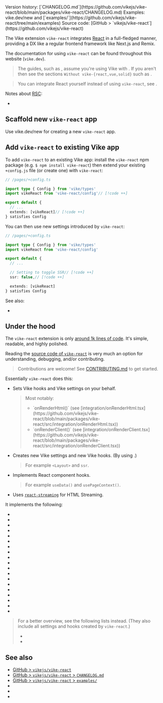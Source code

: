 
<PageHeader>
Version history: [`CHANGELOG.md`](https://github.com/vikejs/vike-react/blob/main/packages/vike-react/CHANGELOG.md)  
Examples: <Link href="/new">vike.dev/new</Link> and [`examples/`](https://github.com/vikejs/vike-react/tree/main/examples)  
Source code: [GitHub > `vikejs/vike-react`](https://github.com/vikejs/vike-react)  
</PageHeader>

The <Link href="/extensions">Vike extension</Link> `vike-react` integrates [React](https://react.dev) in a full-fledged manner, providing a DX like a regular frontend framework like Next.js and Remix.

The documentation for using `vike-react` can be found throughout this website (`vike.dev`).

> The guides, such as <Link href="/data-fetching" />, assume you're using Vike with <UiFrameworkExtension name noLink comma />. If you aren't then see the sections `Without vike-{react,vue,solid}` such as <Link href="/useData#without-vike-react-vue-solid" />.

> You can integrate React yourself instead of using `vike-react`, see <Link href="/react#custom-integration" />.

Notes about [RSC](https://react.dev/blog/2023/03/22/react-labs-what-we-have-been-working-on-march-2023#react-server-components):
- <Link href="/react#react-server-components" doNotInferSectionTitle />


## Scaffold new `vike-react` app

Use <Link href="/new">vike.dev/new</Link> for creating a new `vike-react` app.


## Add `vike-react` to existing Vike app

To add `vike-react` to an existing Vike app: install the `vike-react` npm package (e.g. `$ npm install vike-react`) then extend your existing `+config.js` file (or create one) with `vike-react`:

```ts
// /pages/+config.ts

import type { Config } from 'vike/types'
import vikeReact from 'vike-react/config'// [!code ++]

export default {
  // ...
  extends: [vikeReact]// [!code ++]
} satisfies Config
```

You can then use <Link href="#under-the-hood">new settings introduced by `vike-react`</Link>:

```ts
// /pages/+config.ts

import type { Config } from 'vike/types'
import vikeReact from 'vike-react/config'

export default {
  // ...

  // Setting to toggle SSR// [!code ++]
  ssr: false,// [!code ++]

  extends: [vikeReact]
} satisfies Config
```

See also:
- <Link href="/add" />


## Under the hood

The `vike-react` extension is only [around 1k lines of code](https://gist.github.com/brillout/6267ecb8c996fb4a401985106cc81936).
It's simple, readable, and highly polished.

Reading the [source code of `vike-react`](https://github.com/vikejs/vike-react) is very much an option for understanding, debugging, and/or contributing.

> Contributions are welcome! See [CONTRIBUTING.md](https://github.com/vikejs/vike-react/blob/main/CONTRIBUTING.md) to get started.

Essentially `vike-react` does this:
- Sets <Link href="/hooks">Vike hooks</Link> and <Link href="/settings">Vike settings</Link> on your behalf.
  > Most notably:
  > - <Link href="/onRenderHtml">`onRenderHtml()`</Link>
  >   (see [integration/onRenderHtml.tsx](https://github.com/vikejs/vike-react/blob/main/packages/vike-react/src/integration/onRenderHtml.tsx))
  > - <Link href="/onRenderClient">`onRenderClient()`</Link>
  >   (see [integration/onRenderClient.tsx](https://github.com/vikejs/vike-react/blob/main/packages/vike-react/src/integration/onRenderClient.tsx))
- Creates new Vike settings and new Vike hooks. (By using <Link href="/meta" />.)
  > For example <Link href="/Layout">`<Layout>`</Link> and <Link href="/ssr">`ssr`</Link>.
- Implements React component hooks.
  > For example <Link href="/useData">`useData()`</Link> and <Link href="/usePageContext">`usePageContext()`</Link>.
- Uses [`react-streaming`](https://github.com/brillout/react-streaming) for <Link href="/streaming">HTML Streaming</Link>.

It implements the following:

- <Link noBreadcrumb href="/useData" />
- <Link noBreadcrumb href="/usePageContext" />
- <Link noBreadcrumb href="/Layout" />
- <Link noBreadcrumb href="/Wrapper" />
- <Link noBreadcrumb href="/ssr" />
- <Link noBreadcrumb href="/stream" />
- <Link noBreadcrumb href="/clientOnly" />
- <Link noBreadcrumb href="/reactStrictMode" />
- <Link noBreadcrumb href="/onBeforeRenderClient" />
- <Link noBreadcrumb href="/onAfterRenderClient" />
- <Link noBreadcrumb href="/Head" />
- <Link noBreadcrumb href="/title" />
- <Link noBreadcrumb href="/description" />
- <Link noBreadcrumb href="/image" />
- <Link noBreadcrumb href="/favicon" />
- <Link noBreadcrumb href="/viewport" />
- <Link noBreadcrumb href="/lang" />
- <Link noBreadcrumb href="/htmlAttributes" />
- <Link noBreadcrumb href="/bodyAttributes" />

> For a better overview, see the following lists instead. (They also include all settings and hooks created by `vike-react`.)
> - <Link href="/settings" />
> - <Link href="/hooks" />



## See also

- [GitHub > `vikejs/vike-react`](https://github.com/vikejs/vike-react)
- [GitHub > `vikejs/vike-react` > `CHANGELOG.md`](https://github.com/vikejs/vike-react/blob/main/packages/vike-react/CHANGELOG.md)
- [GitHub > `vikejs/vike-react` > `examples/`](https://github.com/vikejs/vike-react/tree/main/examples)
- <Link href="/react" />
- <Link href="/vike-vue" />
- <Link href="/vike-solid" />
